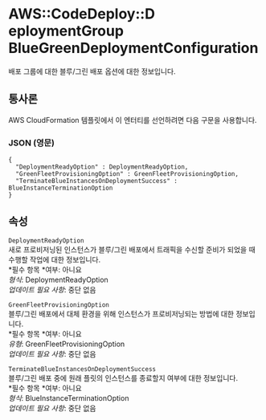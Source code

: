 # AWS::CodeDeploy::D eploymentGroup BlueGreenDeploymentConfiguration

배포 그룹에 대한 블루/그린 배포 옵션에 대한 정보입니다.

## 통사론

AWS CloudFormation 템플릿에서 이 엔터티를 선언하려면 다음 구문을 사용합니다.

### JSON (영문)

```
{
  "DeploymentReadyOption" : DeploymentReadyOption,
  "GreenFleetProvisioningOption" : GreenFleetProvisioningOption,
  "TerminateBlueInstancesOnDeploymentSuccess" : BlueInstanceTerminationOption
}
```

## 속성

`DeploymentReadyOption`  
새로 프로비저닝된 인스턴스가 블루/그린 배포에서 트래픽을 수신할 준비가 되었을 때 수행할 작업에 대한 정보입니다.  
*필수 항목 *여부: 아니요  
_형식_: DeploymentReadyOption  
_업데이트 필요 사항_: 중단 없음

`GreenFleetProvisioningOption`  
블루/그린 배포에서 대체 환경을 위해 인스턴스가 프로비저닝되는 방법에 대한 정보입니다.  
*필수 항목 *여부: 아니요  
_유형_: GreenFleetProvisioningOption  
_업데이트 필요 사항_: 중단 없음

`TerminateBlueInstancesOnDeploymentSuccess`  
블루/그린 배포 중에 원래 플릿의 인스턴스를 종료할지 여부에 대한 정보입니다.  
*필수 항목 *여부: 아니요  
_형식_: BlueInstanceTerminationOption  
_업데이트 필요 사항_: 중단 없음

